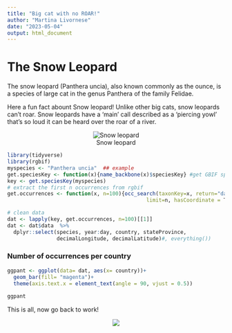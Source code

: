 ```yaml
---
title: "Big cat with no ROAR!"
author: "Martina Livornese"
date: "2023-05-04"
output: html_document
---
```

# The Snow Leopard

The snow leopard (Panthera uncia), also known commonly as the ounce, is a species of large cat in the genus Panthera of the family Felidae. 


Here a fun fact abount Snow leopard! Unlike other big cats, snow leopards can't roar. Snow leopards have a 'main' call described as a 'piercing yowl' that's so loud it can be heard over the roar of a river.

<center>
![Snow leopard](Figure/snow-leopard-1990543__340.jpg)
</center>

```r
library(tidyverse)
library(rgbif)
myspecies <- "Panthera uncia"  ## example
get.speciesKey <- function(x){name_backbone(x)$speciesKey} #get GBIF species key
key <- get.speciesKey(myspecies)
# extract the first n occurrences from rgbif
get.occurrences <- function(x, n=100){occ_search(taxonKey=x, return="data", 
                                             limit=n, hasCoordinate = T)}

# clean data
dat <- lapply(key, get.occurrences, n=100)[[1]]
dat <- dat$data  %>%  
  dplyr::select(species, year:day, country, stateProvince, 
                decimalLongitude, decimalLatitude)#, everything())

```

### Number of occurrences per country

```r
ggpant <- ggplot(data= dat, aes(x= country))+
  geom_bar(fill= "magenta")+
  theme(axis.text.x = element_text(angle = 90, vjust = 0.5))
  
ggpant
```

This is all, now go back to work!

<center>
![](Figure/stupid.jpg)
</center>

